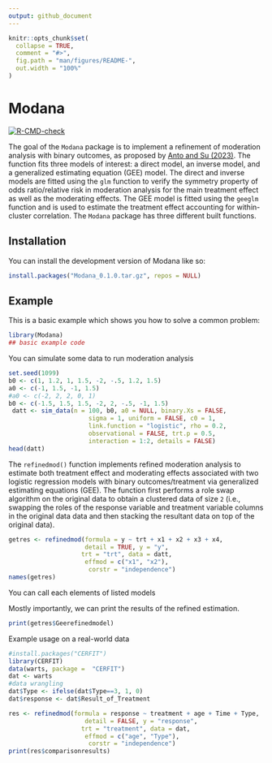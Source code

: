 ```yaml
---
output: github_document
---
```


<!-- README.md is generated from README.Rmd. Please edit that file -->

```r
knitr::opts_chunk$set(
  collapse = TRUE,
  comment = "#>",
  fig.path = "man/figures/README-",
  out.width = "100%"
)
```

# Modana

<!-- badges: start -->
[![R-CMD-check](https://github.com/gvegayon/Modana/actions/workflows/R-CMD-check.yaml/badge.svg)](https://github.com/gvegayon/Modana/actions/workflows/R-CMD-check.yaml)
<!-- badges: end -->

The goal of the `Modana` package is to implement a refinement of moderation analysis with binary outcomes, as proposed by [Anto and Su (2023)](https://journals.sagepub.com/doi/abs/10.1177/09622802231151206?journalCode=smma). The function fits three models of interest: a direct model, an inverse model, and a generalized estimating equation (GEE) model. The direct and inverse models are fitted using the `glm` function to verify the symmetry property of odds ratio/relative risk in moderation analysis for the main treatment effect as well as the moderating effects. The GEE model is fitted using the `geeglm` function and is used to estimate the treatment effect accounting for within-cluster correlation. The `Modana` package has three different built functions.

## Installation

You can install the development version of Modana like so:

``` r
install.packages("Modana_0.1.0.tar.gz", repos = NULL)
```

## Example

This is a basic example which shows you how to solve a common problem:

```r
library(Modana)
## basic example code
```


You can simulate some data to run moderation analysis
```r
set.seed(1099)
b0 <- c(1, 1.2, 1, 1.5, -2, -.5, 1.2, 1.5)
a0 <- c(-1, 1.5, -1, 1.5)
#a0 <- c(-2, 2, 2, 0, 1)
b0 <- c(-1.5, 1.5, 1.5, -2, 2, -.5, -1, 1.5)
 datt <- sim_data(n = 100, b0, a0 = NULL, binary.Xs = FALSE,
                      sigma = 1, uniform = FALSE, c0 = 1,
                      link.function = "logistic", rho = 0.2,
                      observational = FALSE, trt.p = 0.5,
                      interaction = 1:2, details = FALSE)
head(datt)
```



The `refinedmod()` function implements refined moderation analysis to estimate both treatment effect and moderating effects associated with two logistic regression models with binary outcomes/treatment via generalized estimating equations (GEE). 
The function first performs a role swap algorithm on the original data to obtain a clustered data of size `2` (i.e., swapping the roles of the response variable and treatment variable columns in the original data data and then stacking the resultant data on top of the original data).
```r
getres <- refinedmod(formula = y ~ trt + x1 + x2 + x3 + x4,
                     detail = TRUE, y = "y",
                    trt = "trt", data = datt,
                     effmod = c("x1", "x2"),
                      corstr = "independence")
names(getres)
```

You can call each elements of listed models

Mostly importantly, we can print the results of the refined estimation.
```r
print(getres$Geerefinedmodel)
```


Example usage on a real-world data
```r
#install.packages("CERFIT")
library(CERFIT)
data(warts, package =  "CERFIT")
dat <- warts
#data wrangling
dat$Type <- ifelse(dat$Type==3, 1, 0)
dat$response <- dat$Result_of_Treatment
```


```r
res <- refinedmod(formula = response ~ treatment + age + Time + Type,
                     detail = FALSE, y = "response",
                    trt = "treatment", data = dat,
                     effmod = c("age", "Type"),
                      corstr = "independence")
print(res$comparisonresults)
```
